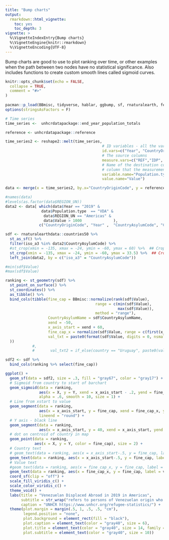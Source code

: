 ```yaml
---
title: "Bump charts"
output: 
  rmarkdown::html_vignette:
    toc: yes
    toc_depth: 3
vignette: >
  %\VignetteIndexEntry{Bump charts}
  %\VignetteEngine{knitr::rmarkdown}
  %\VignetteEncoding{UTF-8}
---
```


Bump charts are good to use to plot ranking over time, or other examples when the path between two nodes have no statistical significance. Also includes functions to create custom smooth lines called sigmoid curves.


```r
knitr::opts_chunk$set(echo = FALSE,
  collapse = TRUE,
  comment = "#>"
)
 
pacman::p_load(BBmisc, tidyverse, hablar, ggbump, sf, rnaturalearth, feather, janitor, lubridate, unhcrdatapackage, unhcRstyle)
options(stringsAsFactors = F)

# Time series
time_series <-  unhcrdatapackage::end_year_population_totals

reference <- unhcrdatapackage::reference

time_series2 <- reshape2::melt(time_series,
                                           # ID variables - all the variables to keep but not split apart on
                                           id.vars=c("Year", "CountryOriginCode","CountryAsylumCode","CountryOriginName","CountryAsylumName" ),
                                           # The source columns
                                           measure.vars=c("REF","IDP", "ASY","OOC","STA","VDA"),
                                           # Name of the destination column that will identify the original
                                           # column that the measurement came from
                                           variable.name="Population.type",
                                           value.name="Value") 

data <- merge(x = time_series2, by.x="CountryOriginCode", y = reference, by.y= "iso_3", all.x = TRUE)

#names(data)
#levels(as.factor(data$REGION_UN))
data2 <- data[ which(data$Year == "2019" & 
                data$Population.type  == "VDA" &
                 data$REGION_UN == "Americas" &
                 data$Value > 1000              ),
               c("CountryOriginCode", "Year" ,  "CountryAsylumCode", "CountryOriginName", "CountryAsylumName", "Population.type", "Value"  )]

```




```r
sdf <- rnaturalearthdata::countries50 %>% 
  st_as_sf() %>% 
  filter(iso_a3 %in% data2$CountryAsylumCode) %>% 
  #st_crop(xmin = -135, xmax = -24, ymin = -60, ymax = 60) %>%  ## Crop americas...
  st_crop(xmin = -135, xmax = -24, ymin = -60, ymax = 33.5) %>%  ## Crop americas...
  left_join(data2, by = c("iso_a3" = "CountryAsylumCode"))

#min(sdf$Value)
#max(sdf$Value)

ranking <- st_geometry(sdf) %>% 
  st_point_on_surface() %>% 
  st_coordinates() %>% 
  as_tibble() %>% 
  bind_cols(tibble(fine_cap = BBmisc::normalize(rank(sdf$Value), 
                                        range = c(min(sdf$Value), 
                                                  max(sdf$Value)), 
                                        method = "range"),
                   CountryAsylumName = sdf$CountryAsylumName,
                   xend = -50,
                   x_axis_start = xend + 60,
                   fine_cap_x = normalize(sdf$Value, range = c(first(x_axis_start), 10000000), method = "range"),
                   val_txt = paste0(format(sdf$Value, digits = 0, nsmall = 2))
  ))
            #,
            #       val_txt2 = if_else(country == "Uruguay", paste0(val_txt, "% mobility change"), val_txt)))

sdf2 <- sdf %>% 
  bind_cols(ranking %>% select(fine_cap))
```




```r

ggplot() + 
  geom_sf(data = sdf2, size = .3, fill = "gray67", color = "gray17") +
  # Sigmoid from country to start of barchart
  geom_sigmoid(data = ranking, 
               aes(x = X, y = Y, xend = x_axis_start - .2, yend = fine_cap, group = CountryAsylumName, color = fine_cap), 
               alpha = .6, smooth = 10, size = 1) + 
  # Line from xstart to value
  geom_segment(data = ranking, 
               aes(x = x_axis_start, y = fine_cap, xend = fine_cap_x, yend = fine_cap, color = fine_cap), alpha = .6, size = 1, 
               lineend = "round") + 
  # Y axis - black line
  geom_segment(data = ranking, 
               aes(x = x_axis_start, y = 40, xend = x_axis_start, yend = 67), alpha = .6, size = 1.3, color = "black") +
  # dot on centroid of country in map
  geom_point(data = ranking, 
             aes(x = X, y = Y, color = fine_cap), size = 2) +
  # Country text
  # geom_text(data = ranking, aes(x = x_axis_start-.5, y = fine_cap, label = country, color = fine_cap), hjust = 1, size = 2.5, nudge_y = .5) +
  geom_text(data = ranking, aes(x = x_axis_start-.5, y = fine_cap, label = CountryAsylumName, color = fine_cap), hjust = 1, size = 3, nudge_y = .5) +
  # Value text
  #geom_text(data = ranking, aes(x = fine_cap_x, y = fine_cap, label = val_txt2, color = fine_cap), hjust = 0, size = 2, nudge_x = .4) +
  geom_text(data = ranking, aes(x = fine_cap_x, y = fine_cap, label = val_txt, color = fine_cap), hjust = 0, size = 4, nudge_x = .6) +
  coord_sf(clip = "off") +
  scale_fill_viridis_c() +
  scale_color_viridis_c() +
  theme_void() +
  labs(title = "Venezuelan Displaced Abroad in 2019 in Americas",
       subtitle = str_wrap("refers to persons of Venezuelan origin who are likely to be in need of international protection under the criteria contained in the Cartagena Declaration, but who have not applied for asylum in the country in which they are present. Regardless of status, Venezuelans displaced abroad require protection against forced returns, and access to basic services. UNHCR and the International Organization for Migration work together with this population by leading the Regional Inter-Agency Coordination Platform, which is aimed at strengthening the protection dimensions and consistent responses across the region in line with human rights standards.", 150),
       caption = "UNHCR https://www.unhcr.org/refugee-statistics/") + 
  theme(plot.margin = margin(.5, 1, .5, .5, "cm"),
        legend.position = "none",
        plot.background = element_rect(fill = "black"),
        plot.caption = element_text(color = "gray40", size = 6),
        plot.title = element_text(color = "gray40", size = 14, family = "Helvetica", face = "bold"),
        plot.subtitle = element_text(color = "gray40", size = 10))


```

